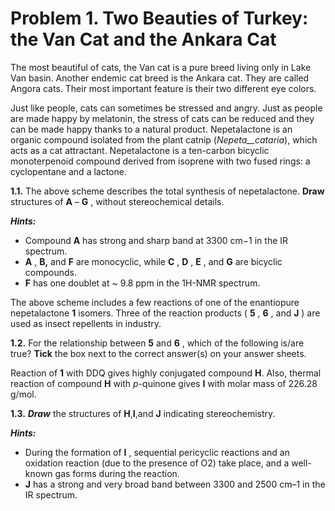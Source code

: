 # Problem 1. Two Beauties of Turkey: the Van Cat and the Ankara Cat

The most beautiful of cats, the Van cat is a pure breed living only in Lake Van basin. Another endemic cat breed is the Ankara cat. They are called Angora cats. Their most important feature is their two different eye colors.

Just like people, cats can sometimes be stressed and angry. Just as people are made happy by melatonin, the stress of cats can be reduced and they can be made happy thanks to a natural product. Nepetalactone is an organic compound isolated from the plant catnip (_Nepeta__cataria_), which acts as a cat attractant. Nepetalactone is a ten-carbon bicyclic monoterpenoid compound derived from isoprene with two fused rings: a cyclopentane and a lactone.

**1.1.** The above scheme describes the total synthesis of nepetalactone. **Draw** structures of **A** – **G** , without stereochemical details.

_**Hints:**_

- Compound **A** has strong and sharp band at 3300 cm−1 in the IR spectrum.
- **A** , **B,** and **F** are monocyclic, while **C** , **D** , **E** , and **G** are bicyclic compounds.
- **F** has one doublet at ~ 9.8 ppm in the 1H-NMR spectrum.

The above scheme includes a few reactions of one of the enantiopure nepetalactone **1** isomers. Three of the reaction products ( **5** , **6** , and **J** ) are used as insect repellents in industry.

**1.2.** For the relationship between **5** and **6** , which of the following is/are true? **Tick** the box next to the correct answer(s) on your answer sheets.

Reaction of **1** with DDQ gives highly conjugated compound **H**. Also, thermal reaction of compound **H** with _p_-quinone gives **I** with molar mass of 226.28 g/mol.

**1.3.** _**Draw**_ the structures of **H**,**I**,and **J** indicating stereochemistry.

_**Hints:**_

- During the formation of **I** , sequential pericyclic reactions and an oxidation reaction (due to the presence of O2) take place, and a well-known gas forms during the reaction.
- **J** has a strong and very broad band between 3300 and 2500 cm–1 in the IR spectrum.
